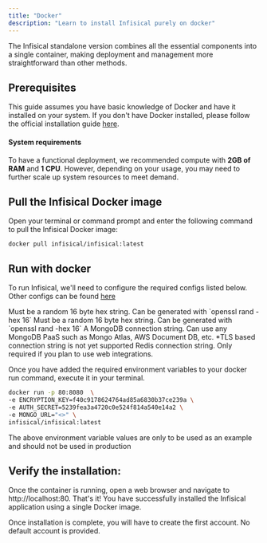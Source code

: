 ```yaml
---
title: "Docker"
description: "Learn to install Infisical purely on docker"
---
```


The Infisical standalone version combines all the essential components into a single container, making deployment and management more straightforward than other methods. 

## Prerequisites

This guide assumes you have basic knowledge of Docker and have it installed on your system. If you don't have Docker installed, please follow the official installation guide [here](https://docs.docker.com/get-docker/).

#### System requirements
To have a functional deployment, we recommended compute with **2GB of RAM** and **1 CPU**.
However, depending on your usage, you may need to further scale up system resources to meet demand.

## Pull the Infisical Docker image

Open your terminal or command prompt and enter the following command to pull the Infisical Docker image:

```
docker pull infisical/infisical:latest
```

## Run with docker 
To run Infisical, we'll need to configure the required configs listed below.
Other configs can be found [here](../configuration/envars)

<ParamField query="ENCRYPTION_KEY" type="string" default="none" required>
  Must be a random 16 byte hex string. Can be generated with `openssl rand -hex 16`
</ParamField>

<ParamField query="AUTH_SECRET" type="string" default="none" required>
  Must be a random 16 byte hex string. Can be generated with `openssl rand -hex 16`
</ParamField>

<ParamField query="MONGO_URL" type="string" default="none" required>
  A MongoDB connection string. Can use any MongoDB PaaS such as Mongo Atlas, AWS Document DB, etc. 
  *TLS based connection string is not yet supported
</ParamField>

<ParamField query="REDIS_URL" type="string" default="none">
  Redis connection string. Only required if you plan to use web integrations.
</ParamField>


Once you have added the required environment variables to your docker run command, execute it in your terminal.

```bash
docker run -p 80:8080  \
-e ENCRYPTION_KEY=f40c9178624764ad85a6830b37ce239a \
-e AUTH_SECRET=5239fea3a4720c0e524f814a540e14a2 \
-e MONGO_URL="<>" \
infisical/infisical:latest
```

<Warning>
  The above environment variable values are only to be used as an example and should not be used in production 
</Warning>

## Verify the installation:
Once the container is running, open a web browser and navigate to http://localhost:80. That's it! You have successfully installed the Infisical application using a single Docker image.

<Info>
Once installation is complete, you will have to create the first account. No default account is provided.
</Info>